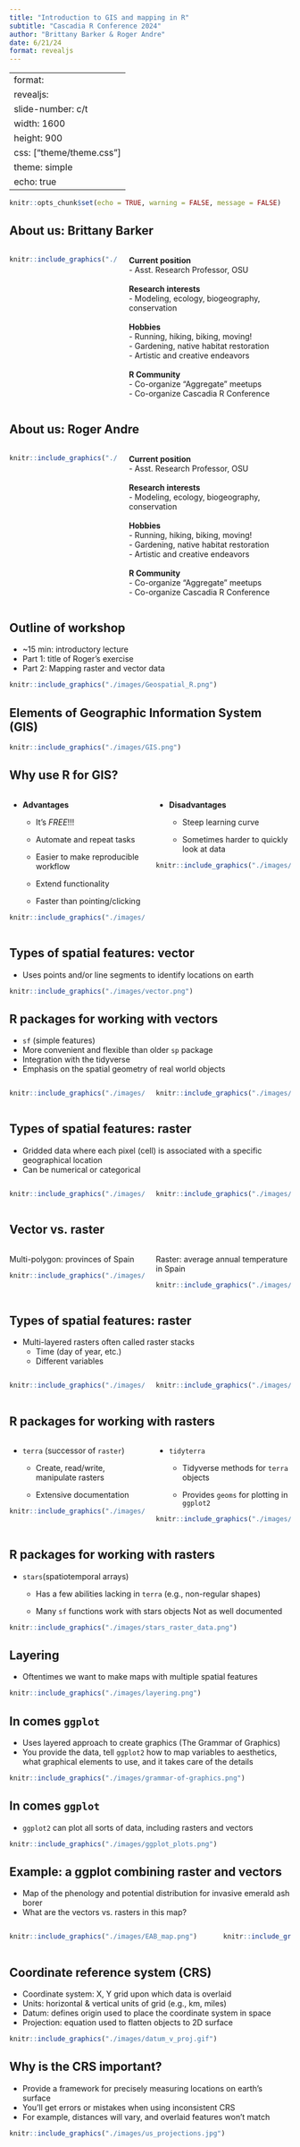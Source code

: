 ```yaml
---
title: "Introduction to GIS and mapping in R"
subtitle: "Cascadia R Conference 2024"
author: "Brittany Barker & Roger Andre"
date: 6/21/24
format: revealjs
---
```


---
format: 
  revealjs:
    slide-number: c/t
    width: 1600
    height: 900
    css: ["theme/theme.css"]
    theme: simple
    echo: true
---

```r
knitr::opts_chunk$set(echo = TRUE, warning = FALSE, message = FALSE)
```

## About us: Brittany Barker

::: columns
::: {.column width="40%"}
```r
knitr::include_graphics("./images/intro_me.jpg")
```
:::

::: {.column width="60%"}
**Current position**\
- Asst. Research Professor, OSU\
<br/> **Research interests**\
- Modeling, ecology, biogeography, conservation\
<br/> **Hobbies**\
- Running, hiking, biking, moving!\
- Gardening, native habitat restoration\
- Artistic and creative endeavors\
<br/> **R Community**\
- Co-organize "Aggregate" meetups\
- Co-organize Cascadia R Conference
:::
:::

## About us: Roger Andre

::: columns
::: {.column width="40%"}
```r
knitr::include_graphics("./images/intro_me.jpg")
```
:::

::: {.column width="60%"}
**Current position**\
- Asst. Research Professor, OSU\
<br/> **Research interests**\
- Modeling, ecology, biogeography, conservation\
<br/> **Hobbies**\
- Running, hiking, biking, moving!\
- Gardening, native habitat restoration\
- Artistic and creative endeavors\
<br/> **R Community**\
- Co-organize "Aggregate" meetups\
- Co-organize Cascadia R Conference
:::
:::

## Outline of workshop

-   \~15 min: introductory lecture\
-   Part 1: title of Roger's exercise
-   Part 2: Mapping raster and vector data

```r
knitr::include_graphics("./images/Geospatial_R.png")
```

## Elements of Geographic Information System (GIS)

```r
knitr::include_graphics("./images/GIS.png")
```

## Why use R for GIS?

::: columns
::: {.column width="50%"}
-   **Advantages**

    -    It's *FREE*!!!

    -   Automate and repeat tasks

    -   Easier to make reproducible workflow

    -   Extend functionality

    -   Faster than pointing/clicking

```r
knitr::include_graphics("./images/Why-is-ArcGIS-So-Expensive.png")
```
:::

::: {.column width="50%"}
-   **Disadvantages**

    -   Steep learning curve

    -   Sometimes harder to quickly look at data

```r
knitr::include_graphics("./images/programmer_meme.jpg")
```
:::
:::

## Types of spatial features: vector

-   Uses points and/or line segments to identify locations on earth

```r
knitr::include_graphics("./images/vector.png")
```

## R packages for working with vectors

-   `sf` (simple features)
-   More convenient and flexible than older `sp` package\
-   Integration with the tidyverse\
-   Emphasis on the spatial geometry of real world objects

::: columns
::: {.column width="50%"}
```r
knitr::include_graphics("./images/sf-relations.png")
```
:::

::: {.column width="50%"}
```r
knitr::include_graphics("./images/sf-area.png")
```
:::
:::

## Types of spatial features: raster

-   Gridded data where each pixel (cell) is associated with a specific
    geographical location\
-   Can be numerical or categorical

::: columns
::: {.column width="50%"}
```r
knitr::include_graphics("./images/forest_cover.jpg")
```
:::

::: {.column width="50%"}
```r
knitr::include_graphics("./images/cont_vs_cat.png")
```
:::
:::

## Vector vs. raster

::: columns
::: {.column width="50%"}
Multi-polygon: provinces of Spain

```r
knitr::include_graphics("./images/pol_v_rast1.png")
```
:::

::: {.column width="50%"}
Raster: average annual temperature in Spain

```r
knitr::include_graphics("./images/pol_v_rast2.png")
```
:::
:::

## Types of spatial features: raster

-   Multi-layered rasters often called raster stacks
    -   Time (day of year, etc.)
    -   Different variables

::: columns
::: {.column width="50%"}
```r
knitr::include_graphics("./images/cube1.png")
```
:::

::: {.column width="50%"}
```r
knitr::include_graphics("./images/layers.png")
```
:::
:::

## R packages for working with rasters

::: columns
::: {.column width="50%"}
-   `terra` (successor of `raster`)

    -   Create, read/write, manipulate rasters

    -   Extensive documentation

```r
knitr::include_graphics("./images/terra.png")
```
:::

::: {.column width="50%"}
-   `tidyterra`

    -   Tidyverse methods for `terra` objects

    -   Provides `geoms` for plotting in `ggplot2`

```r
knitr::include_graphics("./images/tidyterra.png")
```
:::
:::

## R packages for working with rasters

-   `stars`(spatiotemporal arrays)

    -   Has a few abilities lacking in `terra` (e.g., non-regular
        shapes)

    -   Many `sf` functions work with stars objects Not as well
        documented

```r
knitr::include_graphics("./images/stars_raster_data.png")
```

## Layering

-   Oftentimes we want to make maps with multiple spatial features

```r
knitr::include_graphics("./images/layering.png")
```

## In comes `ggplot`

-   Uses layered approach to create graphics (The Grammar of Graphics)
-   You provide the data, tell `ggplot2` how to map variables to
    aesthetics, what graphical elements to use, and it takes care of the
    details

```r
knitr::include_graphics("./images/grammar-of-graphics.png")
```

## In comes `ggplot`

-   `ggplot2` can plot all sorts of data, including rasters and vectors

```r
knitr::include_graphics("./images/ggplot_plots.png")
```

## Example: a ggplot combining raster and vectors

-   Map of the phenology and potential distribution for invasive emerald
    ash borer\
-   What are the vectors vs. rasters in this map?

::: columns
::: {.column width="75%"}
```r
knitr::include_graphics("./images/EAB_map.png")
```
:::

::: {.column width="25%"}
```r
knitr::include_graphics("./images/emerald-ash-borer-on-leaf.png")
```
:::
:::

## Coordinate reference system (CRS)

-   Coordinate system: X, Y grid upon which data is overlaid\
-   Units: horizontal & vertical units of grid (e.g., km, miles)\
-   Datum: defines origin used to place the coordinate system in space\
-   Projection: equation used to flatten objects to 2D surface

```r
knitr::include_graphics("./images/datum_v_proj.gif")
```

## Why is the CRS important?

-   Provide a framework for precisely measuring locations on earth's
    surface\
-   You'll get errors or mistakes when using inconsistent CRS\
-   For example, distances will vary, and overlaid features won't match

```r
knitr::include_graphics("./images/us_projections.jpg")
```
